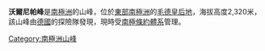 {{coord|73|8|S|1|51|W|display=title}}

'''沃爾尼帕峰'''是[[南極洲|南極洲]]的山峰，位於[[東部南極洲|東部南極洲]]的[[毛德皇后地|毛德皇后地]]，海拔高度2,320米，該山峰由[[德國|德國]]的探險隊發現，現時受[[南極條約體系|南極條約體系]]管理。

{{Antarctica-geo-stub}}
[[Category:南極洲山峰|Category:南極洲山峰]]